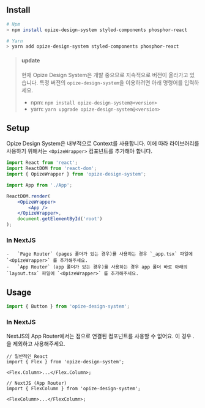 
<Meta title="Docs/Quick Start" />

## Install

```bash
# Npm
> npm install opize-design-system styled-components phosphor-react

# Yarn
> yarn add opize-design-system styled-components phosphor-react

```

> #### update
>
> 현재 Opize Design System은 개발 중으므로 지속적으로 버전이 올라가고 있습니다. 특정 버전의 `opize-design-system`을 이용하려면 아래 명령어를 입력하세요.
>
> -   npm: `npm install opize-design-system@<version>`
> -   yarn: `yarn upgrade opize-design-system@<version>`

## Setup

Opize Design System은 내부적으로 Context를 사용합니다. 이에 따라 라이브러리를 사용하기 위해서는 `<OpizeWrapper>` 컴포넌트를 추가해야 합니다.

```jsx
import React from 'react';
import ReactDOM from 'react-dom';
import { OpizeWrapper } from 'opize-design-system';

import App from './App';

ReactDOM.render(
    <OpizeWrapper>
        <App />
    </OpizeWrapper>,
    document.getElementById('root')
);
```

### In NextJS

    -   `Page Router` (pages 폴더가 있는 경우)를 사용하는 경우 `_app.tsx` 파일에 `<OpizeWrapper>` 를 추가해주세요.
    -   `App Router` (app 폴더가 있는 경우)를 사용하는 경우 app 폴더 바로 아래의 `layout.tsx` 파일에 `<OpizeWrapper>` 를 추가해주세요.

## Usage

```jsx
import { Button } from 'opize-design-system';
```

### In NextJS

NextJS의 App Router에서는 점으로 연결된 컴포넌트를 사용할 수 없어요. 이 경우 .을 제외하고 사용해주세요.

```tsx
// 일반적인 React
import { Flex } from 'opize-design-system';

<Flex.Column>...</Flex.Column>;

// NextJS (App Router)
import { FlexColumn } from 'opize-design-system';

<FlexColumn>...</FlexColumn>;
```
